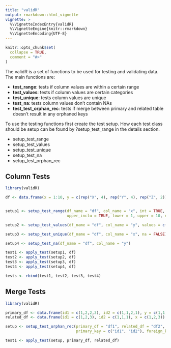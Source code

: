 ```yaml
---
title: "validR"
output: rmarkdown::html_vignette
vignette: >
  %\VignetteIndexEntry{validR}
  %\VignetteEngine{knitr::rmarkdown}
  %\VignetteEncoding{UTF-8}
---
```


```r
knitr::opts_chunk$set(
  collapse = TRUE,
  comment = "#>"
)
```

The validR is a set of functions to be used for testing and validating data. 
The main functions are:

- **test_range**: tests if column values are within a certain range
- **test_values**: tests if column values are certain categories
- **test_unique**: tests column values are unique
- **test_na**: tests column values don't contain NAs
- **test_test_orphan_rec**: tests if merge between primary and related table doesn't result in any orphaned keys

To use the testing functions first create the test setup. How each test class should be setup can be found by ?setup_test_range in the details section.

- setup_test_range
- setup_test_values
- setup_test_unique
- setup_test_na
- setup_test_orphan_rec

## Column Tests

```r

library(validR)

df <- data.frame(x = 1:10, y = c(rep("X", 4), rep("Y", 4), rep("Z", 2)))


setup1 <- setup_test_range(df_name = "df", col_name = "x", int = TRUE, lower_inclu = TRUE,
                           upper_inclu = TRUE, lower = 1, upper = 10, na = FALSE)

setup2 <- setup_test_values(df_name = "df", col_name = "y", values = c("X", "Y"), na = FALSE)

setup3 <- setup_test_unique(df_name = "df", col_name = "x", na = FALSE)

setup4 <- setup_test_na(df_name = "df", col_name = "y")

test1 <- apply_test(setup1, df)
test2 <- apply_test(setup2, df)
test3 <- apply_test(setup3, df)
test4 <- apply_test(setup4, df)

tests <- rbind(test1, test2, test3, test4)

```

## Merge Tests

```r

library(validR)

primary_df <- data.frame(id1 = c(1,2,2,3), id2 = c(1,1,2,1), y = c(1,1,2,5))
related_df <- data.frame(id1 = c(1,2,3), id2 = c(1,1,1), x = c(1,2,3))

setup <- setup_test_orphan_rec(primary_df = "df1", related_df = "df2", 
                               primary_key = c("id1", "id2"), foreign_key = c("id1", "id2"))

test1 <- apply_test(setup, primary_df, related_df)

```